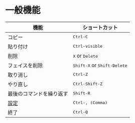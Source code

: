 # 一般機能

| 機能                     | ショートカット                                |
| ------------------------ | --------------------------------------------- |
| コピー                   | <kbd>Ctrl-C</kbd>                             |
| 貼り付け                 | <kbd>Ctrl-visible</kbd>                       |
| 削除                     | <kbd>X</kbd> or <kbd>Delete</kbd>             |
| フェイスを削除           | <kbd>Shift-X</kbd> or <kbd>Shift-Delete</kbd> |
| 取り消し                 | <kbd>Ctrl-Z</kbd>                             |
| やり直し                 | <kbd>Ctrl-Shift-Z</kbd>                       |
| 最後のコマンドを繰り返す | <kbd>Shift-R</kbd>                            |
| [設定](./preferences)    | <kbd>Ctrl-, (Comma)</kbd>                     |
| 終了                     | <kbd>Ctrl-Q</kbd>                             |
